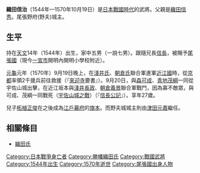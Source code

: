 {{日本武士
|名稱= 織田 信治
|圖片名稱= 
|圖片大小= 
|圖片說明= 
|時代= [[日本戰國時代|日本戰國時代]]
|出生日期= [[天文_(後奈良天皇)|天文]]14年（1544年）
|出生地點= 
|逝世日期= [[元龜|元龜]]元年9月20日（1570年10月19日）
|逝世地點= 
|假名= 
|羅馬字= 
|幼名= 
|改名= 
|别名= 九郎（通稱）
|諡号= 
|神号= 
|戒名= 
|洗禮名= 
|墓所= 
|朝廷官位= 
|幕府職位= 
|主君= [[織田信長|織田信長]]
|藩= 
|氏族= [[織田氏|織田氏]]
|父母= 父：[[織田信秀|織田信秀]]
|養父= 
|養母= 
|兄弟= 兄：[[織田信廣|信廣]]、[[織田信長|信長]]、[[織田信行|信行]]、[[織田信包|信包]]<BR>弟：[[織田信時|信時]]、[[織田信興|信興]]、[[織田秀孝|秀孝]]、[[織田秀成|秀成]]、[[織田信照|信照]]、[[織田長益|長益]]、[[織田長利|長利]]
|姐妹= [[織田犬|犬之方]]（[[佐治信方|佐治信方]]室，後來成為[[細川昭元|細川昭元]]室）、[[織田市|市之方]]（[[淺井長政|淺井長政]]繼室，後來成為[[柴田勝家|柴田勝家]]室）
|正室= 不詳
|側室= 
|嗣子= [[柘植正俊|柘植正俊]]
|嗣女= 
|養子= 
|養女= 
}}
{{japanese|japanese=織田 信治|kana=おだ のぶはる|romaji=Oda Nobuharu}}
'''織田信治'''（1544年—1570年10月19日）是[[日本戰國時代|日本戰國時代]]的武將。父親是[[織田信秀|織田信秀]]。尾張野府(野夫)城主。

== 生平 ==
持在[[天文_(後奈良天皇)|天文]]14年（1544年）出生，家中五男（一說七男）。跟隨兄長[[織田信長|信長]]，被賜予[[尾張國|尾張國]]{{tsl|ja|野府城}}（現今[[一宮市|一宮市]]開明內開明小學校附近）。

[[元龜|元龜]]元年（1570年）9月19日晚上，在[[淺井氏|淺井氏]]、[[朝倉氏|朝倉氏]]聯合軍進軍[[近江國|近江國]]{{tsl|ja|宇佐山城}}時，從[[京都|京都]]率領2千援兵前往救援（『[[聖眾來迎寺|來迎寺]]要書』）。9月20日，與[[森可成|森可成]]、[[青地茂綱|青地茂綱]]一同從宇佐山城出擊，在近江坂本與[[淺井長政|淺井長政]]、[[朝倉義景|朝倉義景]]聯合軍戰鬥，因為寡不敵眾，與可成、茂綱一同戰死（[[宇佐山城之戰|宇佐山城之戰]]）（『[[信長公記|信長公記]]』）。享年27歲。

兒子[[柘植正俊|柘植正俊]]在之後成為[[江戶幕府|江戶幕府]]的[[旗本|旗本]]。而野夫城城主則由[[津田元嘉|津田元嘉]]繼任。

== 相關條目 ==
*[[織田氏|織田氏]]

[[Category:日本戰爭身亡者|Category:日本戰爭身亡者]]
[[Category:勝幡織田氏|Category:勝幡織田氏]]
[[Category:戰國武將|Category:戰國武將]]
[[Category:1544年出生|Category:1544年出生]]
[[Category:1570年逝世|Category:1570年逝世]]
[[Category:尾張國出身人物|Category:尾張國出身人物]]